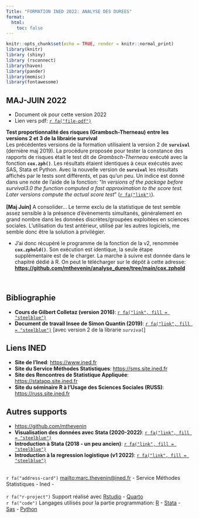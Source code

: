```yaml
---
Title: "FORMATION INED 2022: ANALYSE DES DUREES"
format:
  html:
    toc: false
---
```


```r
knitr::opts_chunk$set(echo = TRUE, render = knitr::normal_print)
library(knitr)
library (shiny)
library (rsconnect)
library(haven)
library(pander)
library(memisc)
library(fontawesome)
```



::: {.callout-tip appearance="simple" icon=false}
## **MAJ-JUIN 2022**

-  Document ok pour cette version 2022 
- Lien vers pdf: [`r fa("file-pdf")`](https://github.com/mthevenin/analyse_duree/blob/main/ANALYSE%20DES%20DUREES%20-%202022.pdf)   
:::

::: callout-warning   
**Test proportionnalité des risques (Grambsch-Therneau) entre les versions 2 et 3 de la librairie survival**  
Les précédentes versions de la formation utilisaient la version 2 de **`survival`** (dernière maj 2019). La procédure proposée pour tester la constance des rapports de risques était le test dit de *Grambsch-Therneau* exécuté avec la fonction **`cox.zph()`**. Les résultats étaient identiques à ceux exécutés avec SAS, Stata et Python. Avec la nouvelle version de **`survival`** les résultats affichés par le tests sont différents, et pas qu'un peu. Un indice est donné dans une note de l'aide de la fonction: "*In versions of the package before survival3.0 the function computed a fast approximation to the score test. Later versions compute the actual score test*" ([`r fa("link")`](https://runebook.dev/en/docs/r/library/survival/html/cox.zph)).  
<br>
**[Maj Juin]** A consolider... Le terme exclu de la statistique de test semble assez sensible à la présence d'évènements simultanés, généralement en grand nombre dans les données discrètes/groupées exploitées en sciences sociales. L'utilisation du test antérieur, utilisé par les autres logiciels, me semble donc être la solution à privilégier.

- J'ai donc récupéré le programme de la fonction de la v2, renommée **`cox.zphold()`**. Son exécution est identique, la seule étape supplémentaire est de le charger. La marche à suivre est donnée dans le chapitré dédié à R. On peut le télécharger sur le dépôt à cette adresse: **<https://github.com/mthevenin/analyse_duree/tree/main/cox.zphold>** 
:::


<br>


::: {.callout-note icon=false}  
## Bibliographie

- **Cours de Gilbert Colletaz (version 2016)**: [`r fa("link", fill = "steelblue")`](https://docplayer.fr/69359088-Modeles-de-survie-notes-de-cours-master-2-esa-voies-professionnelle-et-recherche-gilbert-colletaz.html) 
- **Document de travail Insee de Simon Quantin (2019)**: [`r fa("link", fill = "steelblue")`](https://www.insee.fr/fr/statistiques/3695681) [avec version 2 de la librarie *`survival`*]  
:::


::: {.callout-note icon=false}  
## Liens INED

* **Site de l'Ined**: <https://www.ined.fr>  
* **Site du Service Méthodes Statistiques**: <https://sms.site.ined.fr> 
* **Site des Rencontres de Statistique Appliquée**: <https://statapp.site.ined.fr>
* **Site du séminaire R à l'Usage des Sciences Sociales (RUSS)**: <https://russ.site.ined.fr> 
:::


::: {.callout-note icon=false}  
## Autres supports

* <https://github.com/mthevenin>
* **Visualisation des données avec Stata (2020-2022)**: [`r fa("link", fill = "steelblue")`](https://mthevenin.github.io/stata_fr/index.html)
* **Introduction à Stata (2018 - un peu ancien)**: [`r fa("link", fill = "steelblue")`](https://mthevenin.github.io/formation_stata/)
* **Introduction à la regression logistique (v1 2022)**: [`r fa("link", fill = "steelblue")`](https://github.com/mthevenin/intro_logit/blob/main/mod%C3%A8le%20logit%20v1%20-%20final.pdf) 
:::


<br>
`r fa("address-card")` <mailto:marc.thevenin@ined.fr> - Service Méthodes Statistiques - Ined -  
<br>
`r fa("r-project")` Support réalisé avec [Rstudio](href:https://www.rstudio.com) - [Quarto](https://quarto.org/)  
`r fa("code")` Langages utilisés pour la partie programmation: [R](https://www.r-project.org/) - [Stata](https://www.stata.com/) - [Sas](https://www.sas.com/fr_fr/home.html) - [Python](https://www.python.org/) 

